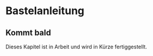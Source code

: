 # Bastelanleitung {.unnumbered}

::: callout-note
## Kommt bald

Dieses Kapitel ist in Arbeit und wird in Kürze fertiggestellt.
:::